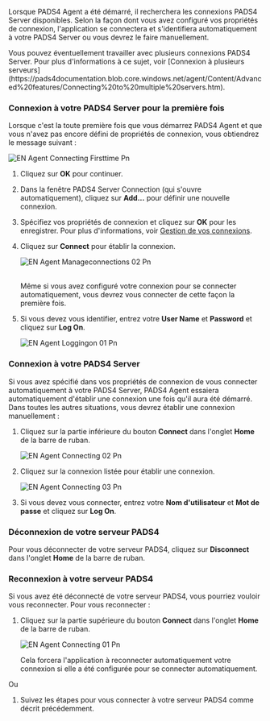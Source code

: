 Lorsque PADS4 Agent a été démarré, il recherchera les connexions PADS4 Server disponibles. Selon la façon dont vous avez configuré vos propriétés de connexion, l'application se connectera et s'identifiera automatiquement à votre PADS4 Server ou vous devrez le faire manuellement.

<Note>
  Vous pouvez éventuellement travailler avec plusieurs connexions PADS4 Server. Pour plus d'informations à ce sujet, voir [Connexion à plusieurs serveurs](https://pads4documentation.blob.core.windows.net/agent/Content/Advanced%20features/Connecting%20to%20multiple%20servers.htm).
</Note>

### **Connexion à votre PADS4 Server pour la première fois**

Lorsque c'est la toute première fois que vous démarrez PADS4 Agent et que vous n'avez pas encore défini de propriétés de connexion, vous obtiendrez le message suivant :

![EN Agent Connecting Firsttime Pn](/images/digital-signage/windows-applications/agent/starting-PADS4-Agent/EN-Agent-Connecting-Firsttime.png)

1. Cliquez sur **OK** pour continuer.
2. Dans la fenêtre PADS4 Server Connection (qui s'ouvre automatiquement), cliquez sur **Add...** pour définir une nouvelle connexion.
3. Spécifiez vos propriétés de connexion et cliquez sur **OK** pour les enregistrer. Pour plus d'informations, voir [Gestion de vos connexions](https://pads4documentation.blob.core.windows.net/agent/Content/Starting%20PADS%20Agent/Managing%20your%20connections.htm).
4. Cliquez sur **Connect** pour établir la connexion.

   ![EN Agent Manageconnections 02 Pn](/images/digital-signage/windows-applications/agent/starting-PADS4-Agent/EN-Agent-Manageconnections-02.png)

   \
   Même si vous avez configuré votre connexion pour se connecter automatiquement, vous devrez vous connecter de cette façon la première fois.
5. Si vous devez vous identifier, entrez votre **User Name** et **Password** et cliquez sur **Log On**.

   ![EN Agent Loggingon 01 Pn](/images/digital-signage/windows-applications/agent/starting-PADS4-Agent/EN-Agent-Loggingon-01.png)

### **Connexion à votre PADS4 Server**

Si vous avez spécifié dans vos propriétés de connexion de vous connecter automatiquement à votre PADS4 Server, PADS4 Agent essaiera automatiquement d'établir une connexion une fois qu'il aura été démarré. Dans toutes les autres situations, vous devrez établir une connexion manuellement :

1. Cliquez sur la partie inférieure du bouton **Connect** dans l'onglet **Home** de la barre de ruban.

   ![EN Agent Connecting 02 Pn](/images/digital-signage/windows-applications/agent/starting-PADS4-Agent/EN-Agent-Connecting-02.png)
2. Cliquez sur la connexion listée pour établir une connexion.

   ![EN Agent Connecting 03 Pn](/images/digital-signage/windows-applications/agent/starting-PADS4-Agent/EN-Agent-Connecting-03.png)
3. Si vous devez vous connecter, entrez votre **Nom d'utilisateur** et **Mot de passe** et cliquez sur **Log On**.

### **Déconnexion de votre serveur PADS4**

Pour vous déconnecter de votre serveur PADS4, cliquez sur **Disconnect** dans l'onglet **Home** de la barre de ruban.

### **Reconnexion à votre serveur PADS4**

Si vous avez été déconnecté de votre serveur PADS4, vous pourriez vouloir vous reconnecter. Pour vous reconnecter :

1. Cliquez sur la partie supérieure du bouton **Connect** dans l'onglet **Home** de la barre de ruban.

   ![EN Agent Connecting 01 Pn](/images/digital-signage/windows-applications/agent/starting-PADS4-Agent/EN-Agent-Connecting-01.png)

   Cela forcera l'application à reconnecter automatiquement votre connexion si elle a été configurée pour se connecter automatiquement.

Ou

1. Suivez les étapes pour vous connecter à votre serveur PADS4 comme décrit précédemment.
